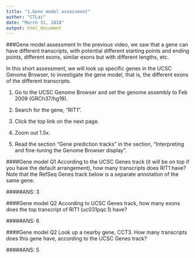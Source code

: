 ```yaml
---
title: "1.Gene model assessment"
author: "CTLai"
date: "March 31, 2018"
output: html_document
---
```


###Gene model assessment
In the previous video, we saw that a gene can have different transcripts, with potential different starting points and ending points, different exons, similar exons but with different lengths, etc.

In this short assessment, we will look up specific genes in the UCSC Genome Browser, to investigate the gene model, that is, the different exons of the different transcripts.

1. Go to the UCSC Genome Browser and set the genome assembly to Feb 2009 (GRCh37/hg19).

2. Search for the gene, "RIT1".

3. Click the top link on the next page.

4. Zoom out 1.5x.

5. Read the section "Gene prediction tracks" in the section, "Interpreting and fine-tuning the Genome Browser display".

####Gene model Q1
According to the UCSC Genes track (it will be on top if you have the default arrangement), how many transcripts does RIT1 have? Note that the RefSeq Genes track below is a separate annotation of the same gene.

#####ANS: 3

####Gene model Q2
According to UCSC Genes track, how many exons does the top transcript of RIT1 (uc031pqc.1) have?

#####ANS: 6

####Gene model Q2
Look up a nearby gene, CCT3. How many transcripts does this gene have, according to the UCSC Genes track?

#####ANS: 5
